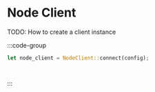 # Node Client

TODO: How to create a client instance

:::code-group

```rust [Rust]
let node_client = NodeClient::connect(config);
```

```python [Python]

```

```typescript [TypeScript]

```

:::
